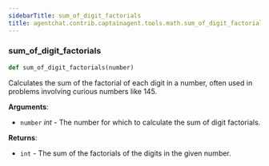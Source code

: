 ```yaml
---
sidebarTitle: sum_of_digit_factorials
title: agentchat.contrib.captainagent.tools.math.sum_of_digit_factorials
---
```


### sum\_of\_digit\_factorials

```python
def sum_of_digit_factorials(number)
```

Calculates the sum of the factorial of each digit in a number, often used in problems involving curious numbers like 145.

**Arguments**:

- `number` _int_ - The number for which to calculate the sum of digit factorials.
  

**Returns**:

- `int` - The sum of the factorials of the digits in the given number.

